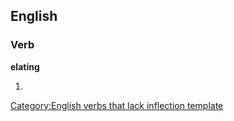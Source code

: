==English==

===Verb===
'''elating'''[[Category:English verbs that lack inflection template]]

# {{present participle of|elate}}